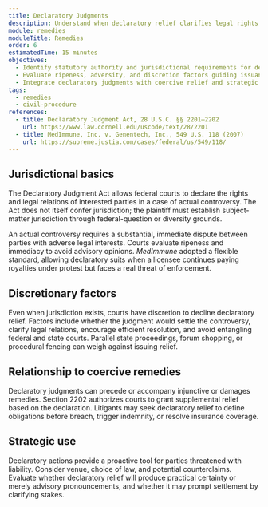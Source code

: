 ```yaml
---
title: Declaratory Judgments
description: Understand when declaratory relief clarifies legal rights and how it interacts with other remedies.
module: remedies
moduleTitle: Remedies
order: 6
estimatedTime: 15 minutes
objectives:
  - Identify statutory authority and jurisdictional requirements for declaratory relief.
  - Evaluate ripeness, adversity, and discretion factors guiding issuance.
  - Integrate declaratory judgments with coercive relief and strategic litigation goals.
tags:
  - remedies
  - civil-procedure
references:
  - title: Declaratory Judgment Act, 28 U.S.C. §§ 2201–2202
    url: https://www.law.cornell.edu/uscode/text/28/2201
  - title: MedImmune, Inc. v. Genentech, Inc., 549 U.S. 118 (2007)
    url: https://supreme.justia.com/cases/federal/us/549/118/
---
```

## Jurisdictional basics

The Declaratory Judgment Act allows federal courts to declare the rights and legal relations of interested parties in a case of actual controversy. The Act does not itself confer jurisdiction; the plaintiff must establish subject-matter jurisdiction through federal-question or diversity grounds.

An actual controversy requires a substantial, immediate dispute between parties with adverse legal interests. Courts evaluate ripeness and immediacy to avoid advisory opinions. *MedImmune* adopted a flexible standard, allowing declaratory suits when a licensee continues paying royalties under protest but faces a real threat of enforcement.

## Discretionary factors

Even when jurisdiction exists, courts have discretion to decline declaratory relief. Factors include whether the judgment would settle the controversy, clarify legal relations, encourage efficient resolution, and avoid entangling federal and state courts. Parallel state proceedings, forum shopping, or procedural fencing can weigh against issuing relief.

## Relationship to coercive remedies

Declaratory judgments can precede or accompany injunctive or damages remedies. Section 2202 authorizes courts to grant supplemental relief based on the declaration. Litigants may seek declaratory relief to define obligations before breach, trigger indemnity, or resolve insurance coverage.

## Strategic use

Declaratory actions provide a proactive tool for parties threatened with liability. Consider venue, choice of law, and potential counterclaims. Evaluate whether declaratory relief will produce practical certainty or merely advisory pronouncements, and whether it may prompt settlement by clarifying stakes.
